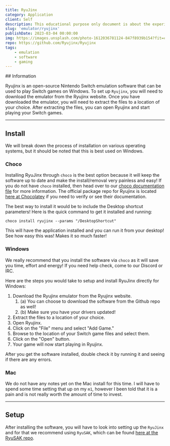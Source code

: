 ```yaml
---
title: RyuJinx
category: Application
client: Self
description: This educational purpose only document is about the experimental software that was written in C#!
slug: 'emulator/ryujinx'
publishDate: 2023-03-04 00:00:00
img: https://images.unsplash.com/photo-1612036781124-847f8939b154?fit=crop&w=1400&h=700&q=75
repo: https://github.com/Ryujinx/Ryujinx
tags:
    - emulation
    - software
    - gaming
---
```




<MDXJS>
## Information

Ryujinx is an open-source Nintendo Switch emulation software that can be used to play Switch games on Windows.
To set up `Ryujinx`, you will need to download the emulator from the Ryujinx website.
Once you have downloaded the emulator, you will need to extract the files to a location of your choice.
After extracting the files, you can open Ryujinx and start playing your Switch games.


</MDXJS>

---

<MDXJS>

## Install

We will break down the process of installation on various operating systems, but it should be noted that this is best used on Windows.

### Choco

Installing RyuJinx through `choco` is the best option because it will keep the software up to date and make the install/removal very painless and easy!
If you do not have `choco` installed, then head over to our [choco documentation file](https://kbve.com/application/choco) for more information.
The official package repo for Ryujinx is located [here at Chocolatey](https://community.chocolatey.org/packages/ryujinx) if you need to verify or see their documentation.

The best way to install it would be to include the Desktop shortcut parameters!
Here is the quick command to get it installed and running:

```shell
choco install ryujinx --params "/DesktopShortcut"
```

This will have the application installed and you can run it from your desktop! 
See how easy this was! Makes it so much faster!

### Windows

We really recommend that you install the software via `choco` as it will save you time, effort and energy! If you need help check, come to our Discord or IRC.

Here are the steps you would take to setup and install RyuJinx directly for Windows:

1.  Download the Ryujinx emulator from the Ryujinx website.
	1. (a) You can choose to download the software from the Github repo as well! 
	2. (b) Make sure you have your drivers updated!
2.  Extract the files to a location of your choice.
3.  Open Ryujinx.
4.  Click on the "File" menu and select "Add Game."
5.  Browse to the location of your Switch game files and select them.
6.  Click on the "Open" button.
7.  Your game will now start playing in Ryujinx.

After you get the software installed, double check it by running it and seeing if there are any errors.

### Mac

We do not have any notes yet on the Mac install for this time. I will have to spend some time setting that up on my `m1`, however I been told that it is a pain and is not really worth the amount of time to invest.

--- 

## Setup

After installing the software, you will have to look into setting up the `RyuJinx` and for that we recommend using `RyuSAK`, which can be found [here at the RyuSAK repo](https://github.com/Ecks1337/RyuSAK/release).


</MDXJS>